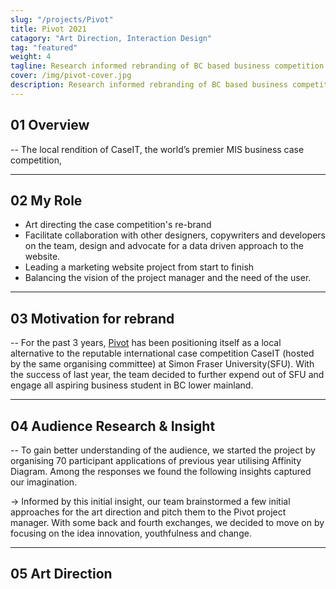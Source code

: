 ```yaml
---
slug: "/projects/Pivot"
title: Pivot 2021
catagory: "Art Direction, Interaction Design"
tag: "featured"
weight: 4
tagline: Research informed rebranding of BC based business competition experience
cover: /img/pivot-cover.jpg
description: Research informed rebranding of BC based business competition experience
---
```


## 01 Overview

-- The local rendition of CaseIT, the world’s premier MIS business case competition,

<ProjectInfo>
  <ProjectInfoItem
    fieldName="My Role"
    value="Art Direction, Interaction Design, Web Development"
  />
  <ProjectInfoItem fieldName="Duration" value="1 month" />
  <ProjectInfoItem fieldName="Tools" value="Figma, ReactJS" />
  <ProjectInfoItem fieldName="Team" value="Jasmeet Kaur, Denzel Tjokroardi" />
</ProjectInfo>

---

## 02 My Role

- Art directing the case competition's re-brand
- Facilitate collaboration with other designers, copywriters and developers on the team, design and advocate for a data driven approach to the website.
- Leading a marketing website project from start to finish
- Balancing the vision of the project manager and the need of the user.

---

## 03 Motivation for rebrand

-- For the past 3 years, [Pivot](https://pivot.caseit.org) has been positioning itself as a local alternative to the reputable international case competition CaseIT (hosted by the same organising committee) at Simon Fraser University(SFU). With the success of last year, the team decided to further expend out of SFU and engage all aspiring business student in BC lower mainland.

<FullImage
  src="/img/pivot/pivot-hall.jpg"
  alt="Competitor Workshop session from pivot 2020, taken by Cody Leung"
  caption="Competitor Workshop session from pivot 2020, taken by Cody Leung"
/>

---

## 04 Audience Research & Insight

-- To gain better understanding of the audience, we started the project by organising 70 participant applications of previous year utilising Affinity Diagram. Among the responses we found the following insights captured our imagination.

-> Informed by this initial insight, our team brainstormed a few initial approaches for the art direction and pitch them to the Pivot project manager. With some back and fourth exchanges, we decided to move on by focusing on the idea innovation, youthfulness and change.

---

## 05 Art Direction
